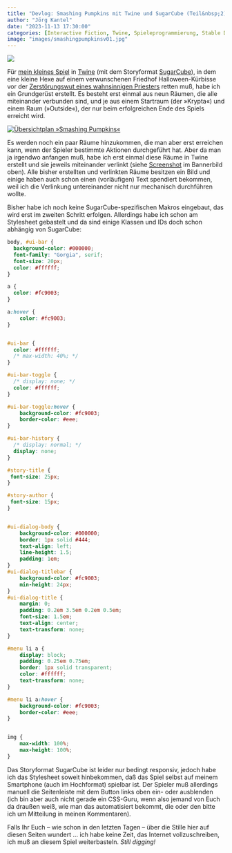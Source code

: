 ```yaml
---
title: "Devlog: Smashing Pumpkins mit Twine und SugarCube (Teil&nbsp;2)"
author: "Jörg Kantel"
date: "2023-11-13 17:30:00"
categories: [Interactive Fiction, Twine, Spieleprogrammierung, Stable Diffusion, Bilder, Künstliche Intelligenz]
image: "images/smashingpumpkinsv01.jpg"
---
```


[![](images/smashingpumpkinsv01-b.jpg)](https://www.flickr.com/photos/schockwellenreiter/53327219136/)

Für [mein kleines Spiel](https://kantel.github.io/posts/2023103102_halloween_twine/) in [Twine](http://cognitiones.kantel-chaos-team.de/multimedia/spieleprogrammierung/twine2.html) (mit dem Storyformat [SugarCube](https://www.motoslave.net/sugarcube/2/docs/)), in dem eine kleine Hexe auf einem verwunschenen Friedhof Halloween-Kürbisse vor der [Zerstörungswut eines wahnsinnigen Priesters](https://kantel.github.io/posts/2023102101_smashed_pumpkins/) retten muß, habe ich ein Grundgerüst erstellt. Es besteht erst einmal aus neun Räumen, die alle miteinander verbunden sind, und je aus einem Startraum (der »Krypta«) und einem Raum (»Outside«), der nur beim erfolgreichen Ende des Spiels erreicht wird.

[![Übersichtplan »Smashing Pumpkins«](images/smashing_pumpkins_v01.png)](https://www.flickr.com/photos/schockwellenreiter/53329920345/)

Es werden noch ein paar Räume hinzukommen, die man aber erst erreichen kann, wenn der Spieler bestimmte Aktionen durchgeführt hat. Aber da man ja irgendwo anfangen muß, habe ich erst einmal diese Räume in Twine erstellt und sie jeweils miteinander verlinkt (siehe [Screenshot](https://www.flickr.com/photos/schockwellenreiter/53327219136/) im Bannerbild oben). Alle bisher erstellten und verlinkten Räume besitzen ein Bild und einige haben auch schon einen (vorläufigen) Text spendiert bekommen, weil ich die Verlinkung untereinander nicht nur mechanisch durchführen wollte.

Bisher habe ich noch keine SugarCube-spezifischen Makros eingebaut, das wird erst im zweiten Schritt erfolgen. Allerdings habe ich schon am Stylesheet gebastelt und da sind einige Klassen und IDs doch schon abhängig von SugarCube:

~~~css
body, #ui-bar {
  background-color: #000000;
  font-family: "Gorgia", serif;
  font-size: 20px;
  color: #ffffff;
}

a {
  color: #fc9003;
}

a:hover {
	color: #fc9003;
}


#ui-bar {
  color: #ffffff;
  /* max-width: 40%; */
}

#ui-bar-toggle {
  /* display: none; */
  color: #ffffff;
}

#ui-bar-toggle:hover {
	background-color: #fc9003;
	border-color: #eee;
}

#ui-bar-history {
  /* display: normal; */
  display: none;
}

#story-title {
 font-size: 25px; 
}

#story-author {
 font-size: 15px; 
}


#ui-dialog-body {
	background-color: #000000;
	border: 1px solid #444;
	text-align: left;
	line-height: 1.5;
	padding: 1em;
}
#ui-dialog-titlebar {
	background-color: #fc9003;
	min-height: 24px;
}
#ui-dialog-title {
	margin: 0;
	padding: 0.2em 3.5em 0.2em 0.5em;
	font-size: 1.5em;
	text-align: center;
	text-transform: none;
}

#menu li a {
	display: block;
	padding: 0.25em 0.75em;
	border: 1px solid transparent;
	color: #ffffff;
	text-transform: none;
}

#menu li a:hover {
	background-color: #fc9003;
	border-color: #eee;
}


img {
 	max-width: 100%;
	max-height: 100%;
}
~~~

Das Storyformat SugarCube ist leider nur bedingt responsiv, jedoch habe ich das Stylesheet soweit hinbekommen, daß das Spiel selbst auf meinem Smartphone (auch im Hochformat) spielbar ist. Der Spieler muß allerdings manuell die Seitenleiste mit dem Button links oben ein- oder ausblenden (ich bin aber auch nicht gerade ein CSS-Guru, wenn also jemand von Euch da draußen weiß, wie man das automatisiert bekommt, die oder den bitte ich um Mitteilung in meinen Kommentaren).

Falls Ihr Euch -- wie schon in den letzten Tagen -- über die Stille hier auf diesen Seiten wundert … ich habe keine Zeit, das Internet vollzuschreiben, ich muß an diesem Spiel weiterbasteln. *Still digging!*

